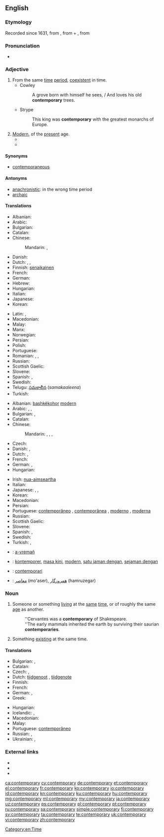 ==English==

===Etymology===
Recorded since 1631, from {{etyl|ML.|en}} {{term|lang=la|contemporarius}}<!--, says Online Etymology Dictionary-->, from {{etyl|la|en}} {{term|lang=la|con-||with, together}} + {{term|lang=la|temporarius||of time}}, from {{term|lang=la|tempus||time}}

===Pronunciation===
* {{audio-pron|Contemporary.ogg|ipa=/kənˈtɛm.pəˌɹɛɹ.i/|lang=en}}

===Adjective===
{{en-adj}}

# From the same [[time]] [[period]], [[coexistent]] in time.
#* Cowley
#*: A grove born with himself he sees, / And loves his old '''contemporary''' trees.
#* Strype
#*: This king was '''contemporary''' with the greatest monarchs of Europe.
# [[modern|Modern]], of the [[present]] age.
#* {{quote-magazine|date=2012-01
|author=Robert L. Dorit
|title=Rereading Darwin
|volume=100|issue=1|page=23
|magazine=[[w:American Scientist|American Scientist]]
|url=http://www.americanscientist.org/issues/pub/rereading-darwin
|passage=We live our lives in three dimensions for our threescore and ten allotted years. Yet every branch of '''contemporary''' science, from statistics to cosmology, alludes to processes that operate on scales outside of human experience: the millisecond and the nanometer, the eon and the light-year.}}
#* {{quote-news
|year=2012
|date=May 24
|author=Nathan Rabin
|title=Film: Reviews: Men In Black 3
|work=The Onion AV Club
|url=http://www.avclub.com/articles/men-in-black-3,75576/
|page=
|passage=''Men In Black 3'' finagles its way out of this predicament by literally resetting the clock with a time-travel premise that makes Will Smith both a '''contemporary''' intergalactic cop in the late 1960s and a stranger to Josh Brolin, who plays the younger version of Smith’s stone-faced future partner, Tommy Lee Jones.}}

====Synonyms====
* [[contemporaneous]]

====Antonyms====
* [[anachronistic]]: in the wrong time period
* [[archaic]]

====Translations====
{{trans-top|from the same time period}}
* Albanian: {{t+|sq|bashkëkohor}}
* Arabic: {{t|ar|معاصر|tr=muʿāṣir}}
* Bulgarian: {{t+|bg|едновременен}}
* Catalan: {{t|ca|contemporani}}
* Chinese:
*: Mandarin: {{t+|cmn|現代|alt=現代的|sc=Hani}}, {{t+|cmn|现代|tr=xiàndài de|alt=现代的|sc=Hani}}
* Danish: {{t|da|samtidig}}
* Dutch: {{t|nl|gelijktijdig}}, {{t|nl|eigentijds}}, {{t|nl|contemporain}}
* Finnish: [[senaikainen]]
* French: {{t+|fr|contemporain}}
* German: {{t+|de|zeitgenössisch}}
* Hebrew: {{t|he|בן דור|tr=ben dor}}
* Hungarian: {{t+|hu|kortárs}}
* Italian: {{t+|it|contemporaneo}}
* Japanese: {{t+|ja|現代|tr=(げんだいてき, gendai-teki|alt=現代的|sc=Jpan}}
* Korean: {{t+|ko|현대|tr=hyeondae-ui|alt=현대의|sc=Kore}}
{{trans-mid}}
* Latin: {{t|la|aequālis}}, {{t|la|coaevālis}}
* Macedonian: {{t|mk|современ|m|tr=sóvremen|sc=Cyrl}}
* Malay: {{t+|ms|sezaman}}
* Manx: {{t|gv|co-emshiragh}}
* Norwegian: {{t+|no|samtidig}}
* Persian: {{t+|fa|معاصر|tr=mo'âser|sc=fa-Arab}}
* Polish: {{t+|pl|współczesny}}
* Portuguese: {{t+|pt|contemporâneo}}
* Romanian: {{t|ro|contemporan|m|n}}, {{t|ro|contemporani|m-p}}, {{t|ro|contemporană|f}}
* Russian: {{t+|ru|современный|tr=sovreménnyj|sc=Cyrl}}
* Scottish Gaelic: {{t|gd|co-aimsireil}}
* Slovene: {{t+|sl|sodoben}}
* Spanish: {{t|es|contemporario}}, {{t+|es|contemporáneo}}
* Swedish: {{t+|sv|samtida}}
* Telugu: [[సమకాలీన]] (''samakaaleena'')
* Turkish: {{t+|tr|çağdaş}}
{{trans-bottom}}

{{trans-top|modern}}
* Albanian: [[bashkëkohor]] [[modern]]
* Arabic: {{t|ar|عصري|tr=ʿáṣriyy|sc=Arab}}, {{t|ar|حديث|tr=ḥadīṯ|sc=Arab}}, {{t|ar|معاصر|tr=muʿāṣir|sc=Arab}}
* Bulgarian: {{t+|bg|съвременен|tr=sǎvreménen}},  {{t+|bg|модерен|tr=modéren}}
* Catalan: {{t|ca|contemporani}}
* Chinese:
*: Mandarin: {{t+|cmn|現代|alt=現代的|sc=Hani}}, {{t+|cmn|现代|tr=xiàndài de|alt=现代的|sc=Hani}}, {{t+|cmn|摩登|tr=módēng|sc=Hani}}, {{t+|cmn|近代|tr=jìndài de|alt=近代的|sc=Hani}}
* Czech: {{t+|cs|současný|m}}
* Danish: {{t|da|moderne}}, {{t|da|nutids-}}
* Dutch: {{t+|nl|hedendaags}}, {{t|nl|eigentijds}}
* French: {{t+|fr|contemporain}}
* German: {{t+|de|zeitgenössisch}}, {{t+|de|modern}}
* Hungarian: {{t+|hu|kortárs}}
{{trans-mid}}
* Irish: [[nua-aimseartha]]
* Italian: {{t+|it|contemporaneo}}
* Japanese: {{t+|ja|現代|tr=(げんだいてき, gendai-teki|alt=現代的|sc=Jpan}}, {{t+|ja|近代|tr=きんだいてき, kindai-teki|alt=近代的|sc=Jpan}}, {{t|ja|モダン|tr=modan-na|alt=モダンな|sc=Jpan}}
* Korean: {{t+|ko|현대|tr=hyeondae-ui|alt=현대의|sc=Kore}}
* Macedonian: {{t|mk|современ|tr=sóvremen|sc=Cyrl}}
* Persian: {{t+|fa|نوین|tr=novin|sc=fa-Arab}}
* Portuguese: [[contemporâneo]] {{g|m}}, [[contemporânea]] {{g|f}},	[[moderno]] {{g|m}}, [[moderna]] {{g|f}}
* Russian: {{t+|ru|современный|tr=sovreménnyj|sc=Cyrl}}
* Scottish Gaelic: {{t|gd|co-aimsireil}}
* Slovene: {{t+|sl|sodoben}}
* Spanish: {{t+|es|contemporáneo}}, {{t|es|contemporario}}
* Swedish: {{t+|sv|nutida}}
* Turkish: {{t+|tr|çağdaş}}, {{t+|tr|modern}}
{{trans-bottom}}

{{checktrans-top}}
* {{ttbc|br}}: [[a-vremañ]]
* {{ttbc|id}}: [[kontemporer]], [[masa kini]], [[modern]], [[satu jaman dengan]], [[sejaman dengan]]
* {{ttbc|ia}}: [[contemporari]]
* {{ttbc|fa}}: [[معاصر]] (mo'aser), [[همروزگار]] (hamruzegar)
{{trans-bottom}}

===Noun===
{{en-noun|contemporaries}}

# Someone or something [[living]] at the [[same]] [[time]], or of roughly the same [[age]] as another.
#: ''Cervantes was a '''contemporary''' of Shakespeare.
#: ''The early mammals inherited the earth by surviving their saurian '''contemporaries'''.
# Something [[existing]] at the same time.

====Translations====
{{trans-top|someone living at the same time}}
* Bulgarian: {{t|bg|съвременник|m|tr=sǎvreménnik}}, {{t|bg|съвременница|f|tr=sǎvreménnica}}
* Catalan: {{t|ca|contemporani}}
* Czech: {{t|cs|současník|m}}, {{t|cs|současnice|f}}
* Dutch: [[tijdgenoot]] {{g|m}}, [[tijdgenote]] {{g|f}}
* Finnish: {{t|fi|aikalainen}}
* French: {{t+|fr|contemporain|m}}
* German: {{t+|de|Zeitgenosse|m}}, {{t|de|Zeitgenossin|f}}
* Greek: {{t+|el|σύγχρονο|m}}
{{trans-mid}}
* Hungarian: {{t+|hu|kortárs}}
* Icelandic: {{t+|is|jafnaldri|m}}, {{t|is|samtíðarmaður|m}}
* Macedonian: {{t|mk|современик|m|tr=sovrémenik|sc=Cyrl}}
* Malay: {{t+|ms|sezaman}}
* Portuguese: [[contemporâneo]] {{g|m}}
* Russian: {{t+|ru|современник|m|tr=sovreménnik}}, {{t+|ru|современница|f|tr=sovreménnica}}
* Ukrainian: {{t|uk|сучасник|m}}, {{t|uk|сучасниця|f}}
{{trans-bottom}}

===External links===
* {{R:Webster 1913}}
* {{R:Century 1911}}
* {{R:OneLook}}

[[Category:en:Time]]

[[ca:contemporary]]
[[cy:contemporary]]
[[de:contemporary]]
[[et:contemporary]]
[[el:contemporary]]
[[fr:contemporary]]
[[ko:contemporary]]
[[io:contemporary]]
[[id:contemporary]]
[[kn:contemporary]]
[[ku:contemporary]]
[[hu:contemporary]]
[[mg:contemporary]]
[[ml:contemporary]]
[[my:contemporary]]
[[ja:contemporary]]
[[uz:contemporary]]
[[ps:contemporary]]
[[pl:contemporary]]
[[pt:contemporary]]
[[ru:contemporary]]
[[sa:contemporary]]
[[simple:contemporary]]
[[fi:contemporary]]
[[sv:contemporary]]
[[ta:contemporary]]
[[te:contemporary]]
[[uk:contemporary]]
[[vi:contemporary]]
[[zh:contemporary]]